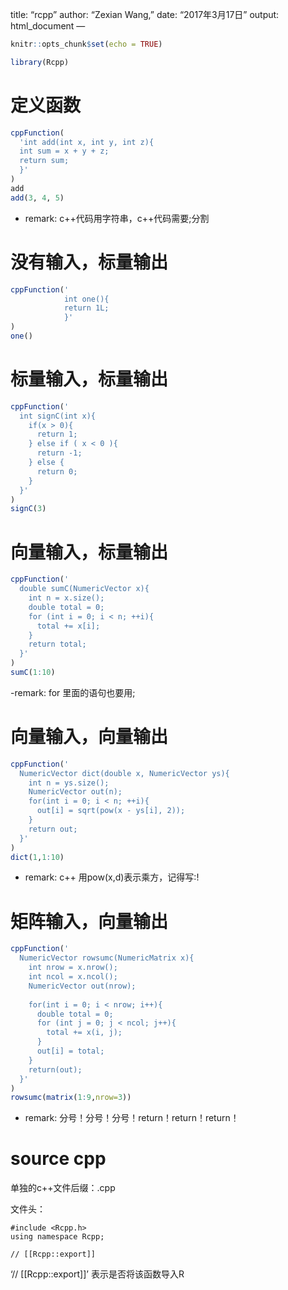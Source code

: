title: "rcpp"
author: "Zexian Wang,"
date: "2017年3月17日"
output: html_document
---

```r
knitr::opts_chunk$set(echo = TRUE)
```

```r
library(Rcpp)
```

# 定义函数

```r
cppFunction(
  'int add(int x, int y, int z){
  int sum = x + y + z;
  return sum;
  }'
)
add
add(3, 4, 5)
```

- remark: c++代码用字符串，c++代码需要;分割

# 没有输入，标量输出

```r
cppFunction('
            int one(){
            return 1L;
            }'
)
one()
```


# 标量输入，标量输出

```r
cppFunction('
  int signC(int x){
    if(x > 0){
      return 1;
    } else if ( x < 0 ){
      return -1; 
    } else {
      return 0;
    }
  }'
)
signC(3)
```

# 向量输入，标量输出

```r
cppFunction('
  double sumC(NumericVector x){
    int n = x.size();
    double total = 0;
    for (int i = 0; i < n; ++i){
      total += x[i];
    }
    return total;
  }'
)
sumC(1:10)
```

-remark: for 里面的语句也要用;

# 向量输入，向量输出

```r
cppFunction('
  NumericVector dict(double x, NumericVector ys){
    int n = ys.size();
    NumericVector out(n);
    for(int i = 0; i < n; ++i){
      out[i] = sqrt(pow(x - ys[i], 2));
    }
    return out;
  }'
)
dict(1,1:10)
```

- remark: c++ 用pow(x,d)表示乘方，记得写:!

# 矩阵输入，向量输出

```r
cppFunction('
  NumericVector rowsumc(NumericMatrix x){
    int nrow = x.nrow();
    int ncol = x.ncol();
    NumericVector out(nrow);
    
    for(int i = 0; i < nrow; i++){
      double total = 0;
      for (int j = 0; j < ncol; j++){
        total += x(i, j);
      }
      out[i] = total;
    }
    return(out);
  }'
)
rowsumc(matrix(1:9,nrow=3))
```

- remark: 分号！分号！分号！return！return！return！

# source cpp

单独的c++文件后缀：.cpp

文件头：

```
#include <Rcpp.h>
using namespace Rcpp;

// [[Rcpp::export]]
```

'// [[Rcpp::export]]' 表示是否将该函数导入R














